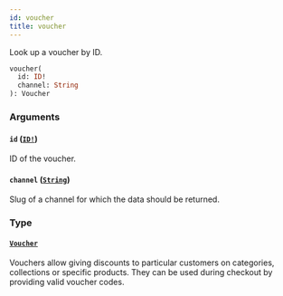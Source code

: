 ```yaml
---
id: voucher
title: voucher
---
```


Look up a voucher by ID.

```graphql
voucher(
  id: ID!
  channel: String
): Voucher

```

### Arguments

#### `id` ([`ID!`](/developer/api-reference/scalars/id))

ID of the voucher.

#### `channel` ([`String`](/developer/api-reference/scalars/string))

Slug of a channel for which the data should be returned.

### Type

#### [`Voucher`](/developer/api-reference/objects/voucher)

Vouchers allow giving discounts to particular customers on categories, collections or specific products. They can be used during checkout by providing valid voucher codes.
